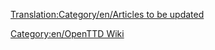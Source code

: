 [[Translation:Category/en/Articles to be updated]]

{{en/Bilingual box| Nl
| Een lijst met artikelen die bijgewerkt moeten worden met de laatste uitgave- of trunkversie. Artikelen met de sjabloon {{en/S|nl/Bij te werken artikelen}} komen automatisch in deze categorie terecht.
| ''A list of articles that require updating to reflect the latest release or trunk version.  Articles tagged with {{en/S|nl/Bij te werken artikelen}} automatically link here.''}}

[[Category:en/OpenTTD Wiki]]